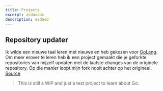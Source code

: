 ```yaml
---
title: Projects
excerpt: asdasdas
description: asdasd
---
```


## Repository updater

Ik wilde een nieuwe taal leren met nieuwe en heb gekozen voor [GoLang](https://golang.org/). Om meer erover te leren heb ik een project gemaakt die je geforkte repositories van mijzelf updaten met de laatste changes van de originele repository. Op die manier loopt mijn fork nooit achter op het origineel. [Source](https://github.com/Oscarteg/update-forked-repos)

> This is still a WIP and just a test project to learn about Go.

